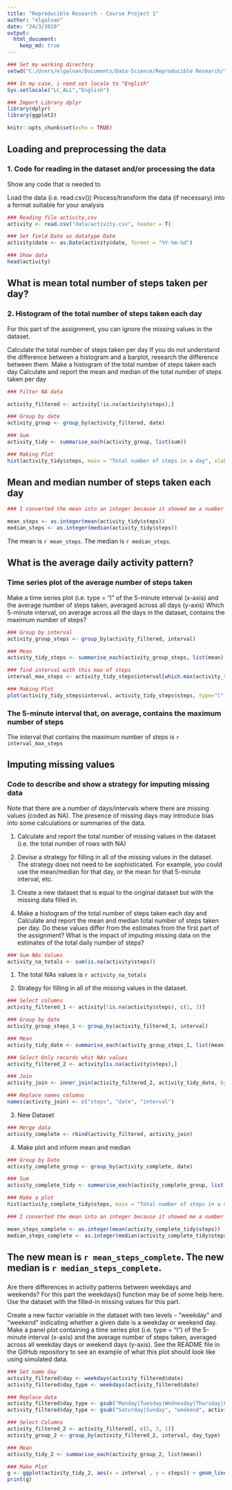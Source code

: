 ---
title: "Reproducible Research - Course Project 1"
author: "elgalvan"
date: "24/3/2020"
output: 
  html_document:
    keep_md: true
---

```{r setup, include=FALSE}

### Set my working directory
setwd("C:/Users/elgalvan/Documents/Data-Science/Reproducible Research/")

### In my case, i need set locale to "English"
Sys.setlocale("LC_ALL","English")

### Import Library dplyr
library(dplyr)
library(ggplot2)

knitr::opts_chunk$set(echo = TRUE)
```

## Loading and preprocessing the data
### 1. Code for reading in the dataset and/or processing the data
Show any code that is needed to

Load the data (i.e. read.csv())
Process/transform the data (if necessary) into a format suitable for your analysis

```{r}

### Reading file activity,csv
activity <- read.csv("data/activity.csv", header = T)

### Set field Date as datatype Date
activity$date <- as.Date(activity$date, format = "%Y-%m-%d")

### Show data
head(activity)

```

## What is mean total number of steps taken per day?
### 2. Histogram of the total number of steps taken each day

For this part of the assignment, you can ignore the missing values in the dataset.

Calculate the total number of steps taken per day
If you do not understand the difference between a histogram and a barplot, research the difference between them. Make a histogram of the total number of steps taken each day
Calculate and report the mean and median of the total number of steps taken per day

```{r}
### Filter NA data

activity_filtered <- activity[!is.na(activity$steps),] 

### Group by date
activity_group <- group_by(activity_filtered, date)

### Sum
activity_tidy <- summarise_each(activity_group, list(sum))

### Making Plot
hist(activity_tidy$steps, main = "Total number of steps in a day", xlab = "Total number of steps")

```

## Mean and median number of steps taken each day

```{r echo=FALSE}

### I converted the mean into an integer because it showed me a number with scientific notation

mean_steps <- as.integer(mean(activity_tidy$steps))
median_steps <- as.integer(median(activity_tidy$steps))

```

The mean is `r mean_steps`. The median is `r median_steps`.
 
## What is the average daily activity pattern?
### Time series plot of the average number of steps taken

Make a time series plot (i.e. type = "l" of the 5-minute interval (x-axis) and the average number of steps taken, averaged across all days (y-axis)
Which 5-minute interval, on average across all the days in the dataset, contains the maximum number of steps?

```{r}

### Group by interval
activity_group_steps <- group_by(activity_filtered, interval)

### Mean
activity_tidy_steps <- summarise_each(activity_group_steps, list(mean))

### find interval with this max of steps
interval_max_steps <- activity_tidy_steps$interval[which.max(activity_tidy_steps$steps)]

### Making Plot
plot(activity_tidy_steps$interval, activity_tidy_steps$steps, type="l", xlab="", ylab="Global Active Power")

```

### The 5-minute interval that, on average, contains the maximum number of steps
The interval that contains the maximum number of steps is `r interval_max_steps`

## Imputing missing values
### Code to describe and show a strategy for imputing missing data

Note that there are a number of days/intervals where there are missing values (coded as NA). The presence of missing days may introduce bias into some calculations or summaries of the data.

1. Calculate and report the total number of missing values in the dataset (i.e. the total number of rows with NA)

2. Devise a strategy for filling in all of the missing values in the dataset. The strategy does not need to be sophisticated. For example, you could use the mean/median for that day, or the mean for that 5-minute interval, etc.

3. Create a new dataset that is equal to the original dataset but with the missing data filled in.

4. Make a histogram of the total number of steps taken each day and Calculate and report the mean and median total number of steps taken per day. Do these values differ from the estimates from the first part of the assignment? What is the impact of imputing missing data on the estimates of the total daily number of steps?

```{r}

### Sum NAs Values
activity_na_totals <- sum(is.na(activity$steps))

```

1. The total NAs values is `r activity_na_totals`

2. Strategy for filling in all of the missing values in the dataset.
```{r}

### Select columns
activity_filtered_1 <- activity[!is.na(activity$steps), c(1, 3)] 

### Group by date
activity_group_steps_1 <- group_by(activity_filtered_1, interval)

### Mean
activity_tidy_date <- summarise_each(activity_group_steps_1, list(mean))

### Select Only records whit NAs values
activity_filtered_2 <- activity[is.na(activity$steps),]

### Join
activity_join <- inner_join(activity_filtered_2, activity_tidy_date, by = "interval")[, c(4, 2, 3)]

### Replace names columns
names(activity_join) <- c("steps", "date", "interval")
```

3. New Dataset
```{r}

### Merge data
activity_complete <- rbind(activity_filtered, activity_join)

```

4. Make plot and inform mean and median
```{r}

### Group by Date
activity_complete_group <- group_by(activity_complete, date)

### Sum
activity_complete_tidy <- summarise_each(activity_complete_group, list(sum))

### Make a plot
hist(activity_complete_tidy$steps, main = "Total number of steps in a day", xlab = "Total number of steps")

```

```{r echo=FALSE}

### I converted the mean into an integer because it showed me a number with scientific notation

mean_steps_complete <- as.integer(mean(activity_complete_tidy$steps))
median_steps_complete <- as.integer(median(activity_complete_tidy$steps))

```

## The new mean is `r mean_steps_complete`. The new median is `r median_steps_complete`.
### 

Are there differences in activity patterns between weekdays and weekends?
For this part the weekdays() function may be of some help here. Use the dataset with the filled-in missing values for this part.

Create a new factor variable in the dataset with two levels – “weekday” and “weekend” indicating whether a given date is a weekday or weekend day.
Make a panel plot containing a time series plot (i.e. type = "l") of the 5-minute interval (x-axis) and the average number of steps taken, averaged across all weekday days or weekend days (y-axis). See the README file in the GitHub repository to see an example of what this plot should look like using simulated data.

``` {r}

### Set name day
activity_filtered$day <- weekdays(activity_filtered$date)
activity_filtered$day_type <- weekdays(activity_filtered$date)

### Replace data
activity_filtered$day_type <- gsub("Monday|Tuesday|Wednesday|Thursday|Friday", "weekday", activity_filtered$day_type)
activity_filtered$day_type <- gsub("Saturday|Sunday", "weekend", activity_filtered$day_type)

### Select Columns
activity_filtered_2 <- activity_filtered[, c(5, 3, 1)]
activity_group_2 <- group_by(activity_filtered_2, interval, day_type)

### Mean
activity_tidy_2 <- summarise_each(activity_group_2, list(mean))

### Make Plot
g <- ggplot(activity_tidy_2, aes(x = interval , y = steps)) + geom_line() + facet_grid(day_type~.) + labs(title = "Average number of steps Vs 5-min Interval Times Series", y="Average Number of Steps", x = "5-min Interval Times Series")
print(g)

```

